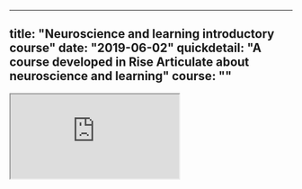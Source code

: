 
---
title: "Neuroscience and learning introductory course"
date: "2019-06-02"
quickdetail: "A course developed in Rise Articulate about neuroscience and learning"
course: ""
---

<iframe src="https://rise.articulate.com/share/kAPXNTL2603967LvhLp7PRUNXFe7UJm3#/"></iframe>